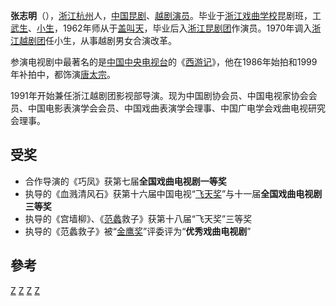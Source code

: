 {{otheruses|張志明}}
{{blpunsourced|time=2019-05-25T11:19:05+00:00}}
'''张志明'''（{{bd|1947年|3月5日|catIdx=Z}}），[[浙江|浙江]][[杭州|杭州]]人，[[中国|中国]][[昆剧|昆剧]]、[[越剧|越剧]][[演员|演员]]。毕业于[[浙江戏曲学校|浙江戏曲学校]]昆剧班，工[[武生|武生]]、[[小生|小生]]，1962年师从于[[盖叫天|盖叫天]]，毕业后入[[浙江昆剧团|浙江昆剧团]]作演员。1970年调入[[浙江越剧团|浙江越剧团]]任小生，从事越剧男女合演改革。

参演电视剧中最著名的是[[中国中央电视台|中国中央电视台]]的《[[西游记_(1986年电视剧)|西游记]]》，他在1986年始拍和1999年补拍中，都饰演[[唐太宗|唐太宗]]。

1991年开始兼任浙江越剧团影视部导演。现为中国剧协会员、中国电视家协会会员、中国电影表演学会会员、中国戏曲表演学会理事、中国广电学会戏曲电视研究会理事。

==受奖==
*合作导演的《巧凤》获第七届'''全国戏曲电视剧一等奖'''
*执导的《血溅清风石》获第十六届中国电视“[[飞天奖|飞天奖]]”与十一届'''全国戏曲电视剧三等奖'''
*执导的《宫墙柳》、《[[范蠡|范蠡]]救子》获第十八届“飞天奖”三等奖
*执导的《范蠡救子》被“[[金鹰奖|金鹰奖]]”评委评为“'''优秀戏曲电视剧'''”

==參考==
{{reflist}}
[[Category:昆曲演员|Z]]
[[Category:越剧演员|Z]]
[[Category:张姓|Z]]
[[Category:杭州人|Z]]